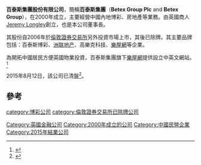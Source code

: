 '''百泰斯集團股份有限公司'''，簡稱'''百泰斯集團'''（'''Betex Group Plc''' and '''Betex Group'''），在2000年成立，主要經營中國內地博彩、房地產等業務。由英國商人[[Jeremy_Longley|Jeremy Longley]]創立，也是本公司董事長。 

其股份自2006年於[[倫敦證券交易所|倫敦證券交易所]]另外投資市場上市，其後已除牌。其主要品牌包括：百泰斯博彩、[[洲联地产|洲联地产]]、高樂克科技、[[樂屋網|樂屋網]]等企業。

為開拓中國居民方便英國物業投資，百泰斯集團旗下[[樂屋網|樂屋網]]提供設立中英文網站。<ref>{{Cite web |url=http://the-sun.on.cc/cnt/china_world/20111004/00423_034.html |title=倫敦物業網簡體字吸華客 太陽報 2011年10月4日 |accessdate=2011年10月4日 |archive-date=2011年10月7日 |archive-url=https://web.archive.org/web/20111007015411/http://the-sun.on.cc/cnt/china_world/20111004/00423_034.html |dead-url=no }}</ref>

2015年8月12日，該公司已清盤<ref>{{Cite web |url=https://www.thegazette.co.uk/notice/2444503/ |title=委任清盤人（英文版） |accessdate=2016-10-21 |archive-date=2017-03-06 |archive-url=https://web.archive.org/web/20170306082150/https://www.thegazette.co.uk/notice/2444503/ |dead-url=no }}</ref>。

==參考==
{{reflist}}

[[category:博彩公司|category:博彩公司]]
[[Category:英國金融公司|Category:英國金融公司]]
[[category:倫敦證券交易所已除牌公司|category:倫敦證券交易所已除牌公司]]
[[Category:2000年成立的公司|Category:2000年成立的公司]]
[[Category:中國民營企業|Category:中國民營企業]]
[[Category:2015年結業公司|Category:2015年結業公司]]